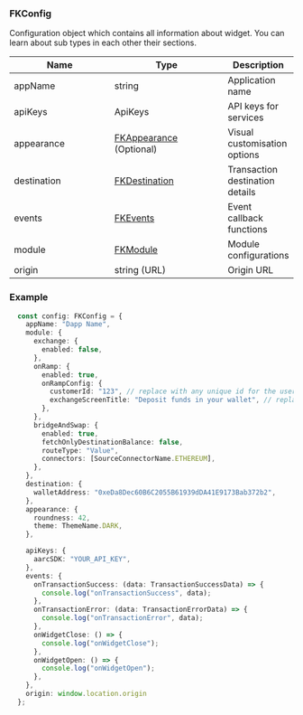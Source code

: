 ### FKConfig

Configuration object which contains all information about widget. You can learn about sub types in each other their sections.&#x20;

<table><thead><tr><th width="211">Name</th><th width="234">Type</th><th>Description</th></tr></thead><tbody><tr><td>appName</td><td>string</td><td>Application name</td></tr><tr><td>apiKeys</td><td>ApiKeys</td><td>API keys for services</td></tr><tr><td>appearance</td><td><a href="appearance">FKAppearance</a> (Optional)</td><td>Visual customisation options</td></tr><tr><td>destination</td><td><a href="destination">FKDestination</a></td><td>Transaction destination details</td></tr><tr><td>events</td><td><a href="events">FKEvents</a></td><td>Event callback functions</td></tr><tr><td>module</td><td><a href="module">FKModule</a></td><td>Module configurations</td></tr><tr><td>origin</td><td>string (URL)</td><td>Origin URL</td></tr></tbody></table>

### Example

```typescript
  const config: FKConfig = {
    appName: "Dapp Name",
    module: {
      exchange: {
        enabled: false,
      },
      onRamp: {
        enabled: true,
        onRampConfig: {
          customerId: "123", // replace with any unique id for the user
          exchangeScreenTitle: "Deposit funds in your wallet", // replace with custom copy 
        },
      },
      bridgeAndSwap: {
        enabled: true,
        fetchOnlyDestinationBalance: false,
        routeType: "Value",
        connectors: [SourceConnectorName.ETHEREUM],
      },
    },
    destination: {
      walletAddress: "0xeDa8Dec60B6C2055B61939dDA41E9173Bab372b2",
    },
    appearance: {
      roundness: 42,
      theme: ThemeName.DARK,
    },

    apiKeys: {
      aarcSDK: "YOUR_API_KEY",
    },
    events: {
      onTransactionSuccess: (data: TransactionSuccessData) => {
        console.log("onTransactionSuccess", data);
      },
      onTransactionError: (data: TransactionErrorData) => {
        console.log("onTransactionError", data);
      },
      onWidgetClose: () => {
        console.log("onWidgetClose");
      },
      onWidgetOpen: () => {
        console.log("onWidgetOpen");
      },
    },
    origin: window.location.origin
  };
```
